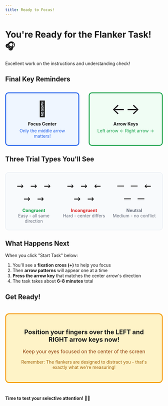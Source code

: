 ```yaml
---
title: Ready to Focus!
---
```


# You're Ready for the Flanker Task! 🎧

Excellent work on the instructions and understanding check!

## Final Key Reminders

<div style="display: flex; justify-content: center; gap: 30px; margin: 30px 0;">
  <div style="text-align: center; padding: 20px; border: 3px solid #2563eb; border-radius: 10px; background: #eff6ff; flex: 1;">
    <div style="font-size: 48px; margin-bottom: 10px;">🎨</div>
    <div style="font-weight: bold; margin-bottom: 5px;">Focus Center</div>
    <div style="color: #2563eb;">Only the middle arrow matters!</div>
  </div>
  <div style="text-align: center; padding: 20px; border: 3px solid #16a34a; border-radius: 10px; background: #f0fdf4; flex: 1;">
    <div style="font-size: 48px; margin-bottom: 10px;">←→</div>
    <div style="font-weight: bold; margin-bottom: 5px;">Arrow Keys</div>
    <div style="color: #16a34a;">Left arrow ← Right arrow →</div>
  </div>
</div>

## Three Trial Types You'll See

<div style="margin: 30px 0; padding: 20px; background: #f8fafc; border-radius: 10px; border: 1px solid #e2e8f0;">
  <div style="display: grid; grid-template-columns: 1fr 1fr 1fr; gap: 20px; text-align: center;">
    <div>
      <div style="font-size: 36px; font-family: monospace; margin-bottom: 10px;">→ → → → →</div>
      <div style="font-weight: bold; color: #16a34a;">Congruent</div>
      <div style="font-size: 14px; color: #6b7280;">Easy - all same direction</div>
    </div>
    <div>
      <div style="font-size: 36px; font-family: monospace; margin-bottom: 10px;">→ → ← → →</div>
      <div style="font-weight: bold; color: #dc2626;">Incongruent</div>
      <div style="font-size: 14px; color: #6b7280;">Hard - center differs</div>
    </div>
    <div>
      <div style="font-size: 36px; font-family: monospace; margin-bottom: 10px;">— — ← — —</div>
      <div style="font-weight: bold; color: #6b7280;">Neutral</div>
      <div style="font-size: 14px; color: #6b7280;">Medium - no conflict</div>
    </div>
  </div>
</div>

## What Happens Next

When you click "Start Task" below:

1. You'll see a **fixation cross (+)** to help you focus
2. Then **arrow patterns** will appear one at a time
3. **Press the arrow key** that matches the center arrow's direction
4. The task takes about **6-8 minutes** total

## Get Ready!

<div style="text-align: center; margin: 40px 0; padding: 25px; background: #fef3c7; border-radius: 12px; border: 3px solid #f59e0b;">
  <p style="font-size: 20px; margin-bottom: 15px; font-weight: bold;">Position your fingers over the LEFT and RIGHT arrow keys now!</p>
  <p style="font-size: 16px; color: #92400e; margin-bottom: 15px;">Keep your eyes focused on the center of the screen</p>
  <p style="font-size: 14px; color: #a16207;">Remember: The flankers are designed to distract you - that's exactly what we're measuring!</p>
</div>

**Time to test your selective attention! 🎨✨**
